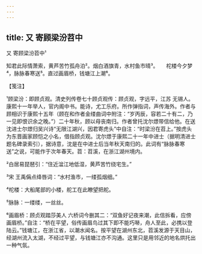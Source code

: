 ```yaml
---
---
---
```

title: 又 寄顾梁汾苕中
---



又 寄顾梁汾苕中¹





知君此际情萧索，黄芦苦竹孤舟泊²。烟白酒旗青，水村鱼市晴³。　　柁楼今夕梦⁴，脉脉春寒送⁵。直过画眉桥，钱塘江上潮⁶。





【笺注】


¹顾梁汾：即顾贞观。清史列传卷七十顾贞观传：顾贞观，字远平，江苏 无锡人。康熙十一年举人，官内阁中书。能诗，尤工乐府。所作弹指词，声传海外。作者与顾相识于康熙十五年（顾在和作者金缕曲词中附注：“岁丙辰，容若二十有二，乃一见即恨识余之晚。”）二十年秋，顾以母丧南归。作者曾托沈尔燝带信给他。在送沈进士尔燝归吴兴诗“无限江湖兴，因君寄虎头”中自注：“时梁汾在苕上。”按虎头为东晋画家顾恺之小名，借指顾贞观。沈尔燝于康熙二十一年中进士（据明清进士题名碑录索引），据诗意，沈是在中进士后当年秋天南归的。此词有“脉脉春寒送”之说，可能作于次年春天。苕：苕溪，在浙江湖州境内。

²白居易琵琶引：“住近湓江地低湿，黄芦苦竹绕宅生。”

³宋 王禹偁点绛唇词：“水村渔市，一缕孤烟细。”

⁴柁楼：大船尾部的小楼，舵工在此瞭望把舵。

⁵脉脉：一缕缕，一丝丝。

⁶画眉桥：顾贞观踏莎美人 六桥词今删其二：“双鱼好记夜来潮，此信拆看，应傍画眉桥。”自注：“桥在平望，俗传画眉鸟过其下即不能巧啭，舟人至此，必携以登陆云。”钱塘江，在浙江省，以潮水闻名。按平望在湖州东北，苕溪发源于天目山，经湖州流入太湖，不经过平望，与钱塘江亦不沟通。这里只是用邻近的地名烘托出一种气氛。